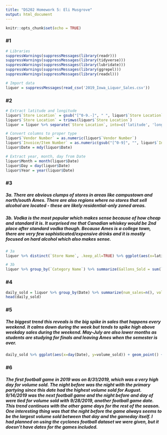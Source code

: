 ```yaml
---
title: "DS202 Homework 5: Eli Musgrove"
output: html_document
---
```


```r
knitr::opts_chunk$set(echo = TRUE)
```

### \#1
```r
# Libraries
suppressWarnings(suppressMessages(library(readr)))
suppressWarnings(suppressMessages(library(tidyverse)))
suppressWarnings(suppressMessages(library(lubridate)))
suppressWarnings(suppressMessages(library(ggrepel)))
suppressWarnings(suppressMessages(library(readxl)))

# Import data
liquor = suppressMessages(read_csv('2019_Iowa_Liquor_Sales.csv'))
```

### \#2
```r
# Extract latitude and longitude
liquor$`Store Location` = gsub("[^0-9.-]", " ", liquor$`Store Location`)
liquor$`Store Location` = trimws(liquor$`Store Location`)
liquor = liquor %>% separate(`Store Location`, into=c('latitude', 'longitude'), remove=FALSE, sep=" ", convert=TRUE)

# Convert columns to proper type
liquor$`Vendor Number` = as.numeric(liquor$`Vendor Number`)
liquor$`Invoice/Item Number` = as.numeric(gsub("[^0-9]", "", liquor$`Invoice/Item Number`))
liquor$Date = mdy(liquor$Date)

# Extract year, month, day from Date
liquor$Month = month(liquor$Date)
liquor$Day = day(liquor$Date)
liquor$Year = year(liquor$Date)
```

### \#3

##### 3a. There are obvious clumps of stores in areas like campustown and north/south Ames. There are also regions where no stores that sell alcohol are located - these are likely residential-only zoned areas.

##### 3b. Vodka is the most popular which makes sense because of how cheap and standard it is. It surprised me that Canadian whiskey would be 2nd place after standard vodka though. Because Ames is a college town, there are very few sophisticated/expensive drinks and it is mostly focused on hard alcohol which also makes sense.
```r
# 3a
liquor %>% distinct(`Store Name`, .keep_all=TRUE) %>% ggplot(aes(x=latitude, y=longitude, label=`Store Name`)) + geom_text_repel() + geom_point(color='red', position='jitter') + ggtitle('Ames, Iowa Liquor Stores')

# 3b
liquor %>% group_by(`Category Name`) %>% summarize(Gallons_Sold = sum(`Volume Sold (Gallons)`)) %>% select(`Category Name`, Gallons_Sold) %>% ggplot(aes(x=reorder(`Category Name`, -Gallons_Sold), y=Gallons_Sold, fill=Gallons_Sold)) + geom_bar(stat="identity") + coord_flip() + xlab('Liquor Category') + ylab('Volume Sold (Gallons)')
```

### \#4
```r
daily_sold = liquor %>% group_by(Date) %>% summarize(num_sales=n(), volume_sold=sum(`Volume Sold (Gallons)`), total_spent=sum(`Sale (Dollars)`))
head(daily_sold)
```

### \#5

##### The biggest trend this reveals is the big spike in sales that happens every weekend. It calms down during the week but tends to spike high above weekday sales during the weekend. May-July are also lower months as students are studying for finals and leaving Ames when the semester is over.
```r
daily_sold %>% ggplot(aes(x=day(Date), y=volume_sold)) + geom_point() + geom_smooth(method='lm') + ylim(0, 4000) + facet_wrap(~month(Date))
```

### \#6

##### The first football game in 2019 was on 8/31/2019, which was a very high day for volume sold. The night before was the night with the primary partying since this date had the highest volume sold for August. 9/14/2019 was the next football game and the night before and day of were tied for volume sold with 9/28/2019, another football game date. This trend continues with the other game days for the rest of the season. One interesting thing was that the night before the game always seems to be the largest volume sold between that day and the gameday itself. I had planned on using the cyclones football dataset we were given, but it doesn't have dates for the games included.